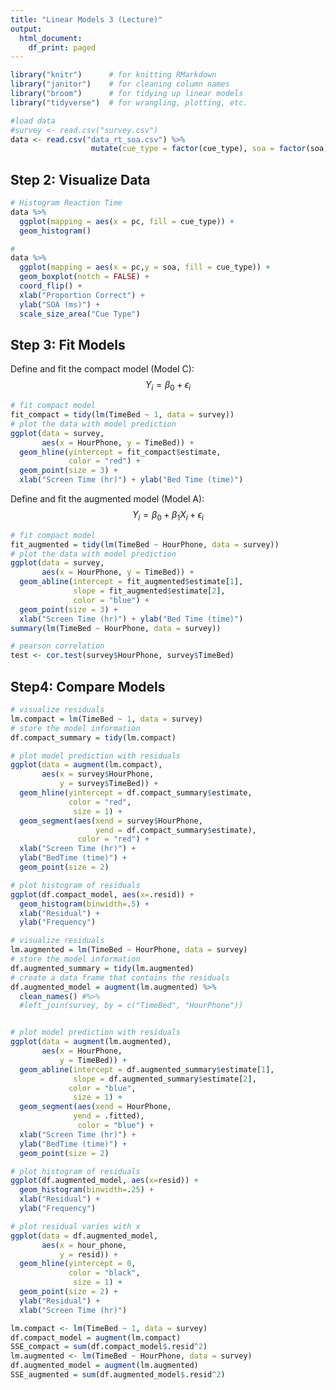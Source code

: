 ```yaml
---
title: "Linear Models 3 (Lecture)"
output:
  html_document:
    df_print: paged
---
```


```r
library("knitr")      # for knitting RMarkdown 
library("janitor")    # for cleaning column names
library("broom")      # for tidying up linear models 
library("tidyverse")  # for wrangling, plotting, etc.
```


```r
#load data
#survey <- read.csv("survey.csv")  
data <- read.csv("data_rt_soa.csv") %>%
                  mutate(cue_type = factor(cue_type), soa = factor(soa))
```

## Step 2: Visualize Data
```r
# Histogram Reaction Time 
data %>%
  ggplot(mapping = aes(x = pc, fill = cue_type)) +
  geom_histogram()

#
data %>%
  ggplot(mapping = aes(x = pc,y = soa, fill = cue_type)) +
  geom_boxplot(notch = FALSE) +
  coord_flip() +
  xlab("Proportion Correct") +
  ylab("SOA (ms)") +
  scale_size_area("Cue Type")
```

## Step 3: Fit Models
Define and fit the compact model (Model C): $$Y_{i} = \beta_{0} + \epsilon_{i}$$
```r
# fit compact model
fit_compact = tidy(lm(TimeBed ~ 1, data = survey))
# plot the data with model prediction
ggplot(data = survey,
       aes(x = HourPhone, y = TimeBed)) + 
  geom_hline(yintercept = fit_compact$estimate,
             color = "red") +
  geom_point(size = 3) +
  xlab("Screen Time (hr)") + ylab("Bed Time (time)")
```
Define and fit the augmented model (Model A): $$Y_{i} = \beta_{0} + \beta_{1}X_{i}+ \epsilon_{i}$$
```r
# fit compact model
fit_augmented = tidy(lm(TimeBed ~ HourPhone, data = survey))
# plot the data with model prediction
ggplot(data = survey,
       aes(x = HourPhone, y = TimeBed)) + 
  geom_abline(intercept = fit_augmented$estimate[1],
              slope = fit_augmented$estimate[2],
              color = "blue") +
  geom_point(size = 3) +
  xlab("Screen Time (hr)") + ylab("Bed Time (time)")
summary(lm(TimeBed ~ HourPhone, data = survey))
```
```r
# pearson correlation
test <- cor.test(survey$HourPhone, survey$TimeBed)
```
## Step4: Compare Models
```r
# visualize residuals
lm.compact = lm(TimeBed ~ 1, data = survey)
# store the model information
df.compact_summary = tidy(lm.compact)

# plot model prediction with residuals
ggplot(data = augment(lm.compact),
       aes(x = survey$HourPhone,
           y = survey$TimeBed)) +
  geom_hline(yintercept = df.compact_summary$estimate,
             color = "red",
              size = 1) +
  geom_segment(aes(xend = survey$HourPhone,
                   yend = df.compact_summary$estimate),
               color = "red") + 
  xlab("Screen Time (hr)") + 
  ylab("BedTime (time)") +
  geom_point(size = 2) 

# plot histogram of residuals
ggplot(df.compact_model, aes(x=.resid)) + 
  geom_histogram(binwidth=.5) +
  xlab("Residual") +
  ylab("Frequency")
```
```r
# visualize residuals
lm.augmented = lm(TimeBed ~ HourPhone, data = survey)
# store the model information
df.augmented_summary = tidy(lm.augmented)
# create a data frame that contains the residuals
df.augmented_model = augment(lm.augmented) %>% 
  clean_names() #%>% 
  #left_join(survey, by = c("TimeBed", "HourPhone"))


# plot model prediction with residuals
ggplot(data = augment(lm.augmented),
       aes(x = HourPhone,
           y = TimeBed)) +
  geom_abline(intercept = df.augmented_summary$estimate[1],
              slope = df.augmented_summary$estimate[2],
             color = "blue",
              size = 1) +
  geom_segment(aes(xend = HourPhone,
              yend = .fitted),
               color = "blue") + 
  xlab("Screen Time (hr)") + 
  ylab("BedTime (time)") +
  geom_point(size = 2) 

# plot histogram of residuals
ggplot(df.augmented_model, aes(x=resid)) + 
  geom_histogram(binwidth=.25) +
  xlab("Residual") +
  ylab("Frequency")

# plot residual varies with x
ggplot(data = df.augmented_model,
       aes(x = hour_phone,
           y = resid)) + 
  geom_hline(yintercept = 0,
             color = "black",
              size = 1) +
  geom_point(size = 2) +
  ylab("Residual") +
  xlab("Screen Time (hr)")
```

```r
lm.compact <- lm(TimeBed ~ 1, data = survey)
df.compact_model = augment(lm.compact)
SSE_compact = sum(df.compact_model$.resid^2)
lm.augmented <- lm(TimeBed ~ HourPhone, data = survey)
df.augmented_model = augment(lm.augmented)
SSE_augmented = sum(df.augmented_model$.resid^2)
```


